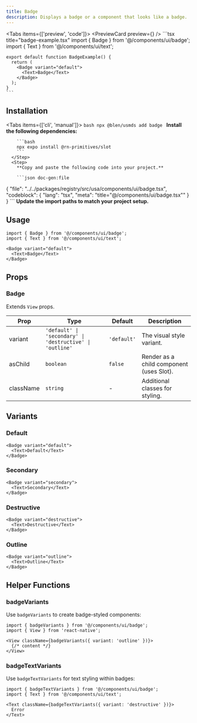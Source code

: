 ```yaml
---
title: Badge
description: Displays a badge or a component that looks like a badge.
---
```



<Tabs items={['preview', 'code']}>
  <Tab value="preview">
    <PreviewCard preview={<BadgePreview />} />
  </Tab>
  <Tab value="code">
    ```tsx title="badge-example.tsx"
    import { Badge } from '@/components/ui/badge';
    import { Text } from '@/components/ui/text';

    export default function BadgeExample() {
      return (
        <Badge variant="default">
          <Text>Badge</Text>
        </Badge>
      );
    }
    ```
  </Tab>
</Tabs>

## Installation

<Tabs items={['cli', 'manual']}>
  <Tab value="cli">
    ```bash
    npx @blen/usmds add badge
    ```
  </Tab>
  <Tab value="manual">
    <Steps>
      <Step>
        **Install the following dependencies:**

        ```bash
        npx expo install @rn-primitives/slot
        ```
      </Step>
      <Step>
        **Copy and paste the following code into your project.**

        ```json doc-gen:file
{
  "file": "../../packages/registry/src/usa/components/ui/badge.tsx",
  "codeblock": {
    "lang": "tsx",
    "meta": "title=\"@/components/ui/badge.tsx\""
  }
}
        ```
      </Step>
      <Step>
        **Update the import paths to match your project setup.**
      </Step>
    </Steps>
  </Tab>
</Tabs>

## Usage

```tsx
import { Badge } from '@/components/ui/badge';
import { Text } from '@/components/ui/text';

<Badge variant="default">
  <Text>Badge</Text>
</Badge>
```

## Props

### Badge

Extends `View` props.

| Prop | Type | Default | Description |
|------|------|---------|-------------|
| variant | `'default' \| 'secondary' \| 'destructive' \| 'outline'` | `'default'` | The visual style variant. |
| asChild | `boolean` | `false` | Render as a child component (uses Slot). |
| className | `string` | - | Additional classes for styling. |

## Variants

### Default

```tsx
<Badge variant="default">
  <Text>Default</Text>
</Badge>
```

### Secondary

```tsx
<Badge variant="secondary">
  <Text>Secondary</Text>
</Badge>
```

### Destructive

```tsx
<Badge variant="destructive">
  <Text>Destructive</Text>
</Badge>
```

### Outline

```tsx
<Badge variant="outline">
  <Text>Outline</Text>
</Badge>
```

## Helper Functions

### badgeVariants

Use `badgeVariants` to create badge-styled components:

```tsx
import { badgeVariants } from '@/components/ui/badge';
import { View } from 'react-native';

<View className={badgeVariants({ variant: 'outline' })}>
  {/* content */}
</View>
```

### badgeTextVariants

Use `badgeTextVariants` for text styling within badges:

```tsx
import { badgeTextVariants } from '@/components/ui/badge';
import { Text } from '@/components/ui/text';

<Text className={badgeTextVariants({ variant: 'destructive' })}>
  Error
</Text>
```

